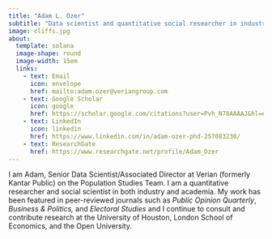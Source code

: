 ---
title: "Adam L. Ozer"
subtitle: "Data scientist and quantitative social researcher in industry and academia"
image: cliffs.jpg
about:
  template: solana
  image-shape: round
  image-width: 15em
  links: 
    - text: Email
      icon: envelope
      href: mailto:adam.ozer@veriangroup.com
    - text: Google Scholar
      icon: google
      href: https://scholar.google.com/citations?user=Pvh_N78AAAAJ&hl=en&oi=ao
    - text: LinkedIn
      icon: linkedin
      href: https://www.linkedin.com/in/adam-ozer-phd-257083230/
    - text: ResearchGate
      href: https://www.researchgate.net/profile/Adam_Ozer
---

I am Adam, Senior Data Scientist/Associated Director at Verian (formerly Kantar Public) on the Population Studies Team. I am a quantitative researcher and social scientist in both industry and academia. My work has been featured in peer-reviewed journals such as *Public Opinion Quarterly*, *Business & Politics,* and *Electoral Studies* and I continue to consult and contribute research at the University of Houston, London School of Economics, and the Open University.
